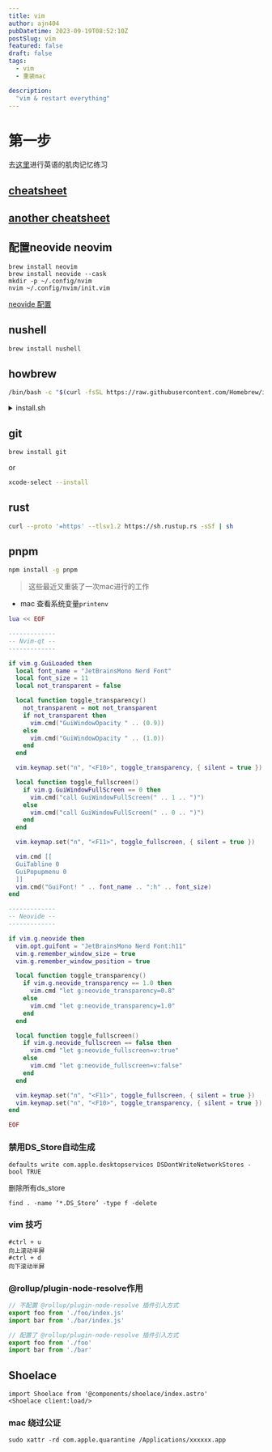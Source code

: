 ```yaml
---
title: vim
author: ajn404
pubDatetime: 2023-09-19T08:52:10Z
postSlug: vim
featured: false
draft: false
tags:
  - vim
  - 重装mac

description:
  "vim & restart everything"
---
```


# 第一步

去[这里](https://qwerty.kaiyi.cool/)进行英语的肌肉记忆练习

## [cheatsheet](https://vim.rtorr.com/lang/zh_cn)
## [another cheatsheet](https://devhints.io/vim)

## 配置neovide neovim 

```shell
brew install neovim 
brew install neovide --cask
mkdir -p ~/.config/nvim
nvim ~/.config/nvim/init.vim
```

[neovide 配置](https://neovide.dev/configuration.html)


## nushell

```bash
brew install nushell
```

## howbrew

```bash
/bin/bash -c "$(curl -fsSL https://raw.githubusercontent.com/Homebrew/install/HEAD/install.sH)"
```

<details>
<summary>install.sh</summary>

```bash
#!/bin/bash

# We don't need return codes for "$(command)", only stdout is needed.
# Allow `[[ -n "$(command)" ]]`, `func "$(command)"`, pipes, etc.
# shellcheck disable=SC2312

set -u

abort() {
  printf "%s\n" "$@" >&2
  exit 1
}

# Fail fast with a concise message when not using bash
# Single brackets are needed here for POSIX compatibility
# shellcheck disable=SC2292
if [ -z "${BASH_VERSION:-}" ]
then
  abort "Bash is required to interpret this script."
fi

# Check if script is run with force-interactive mode in CI
if [[ -n "${CI-}" && -n "${INTERACTIVE-}" ]]
then
  abort "Cannot run force-interactive mode in CI."
fi

# Check if both `INTERACTIVE` and `NONINTERACTIVE` are set
# Always use single-quoted strings with `exp` expressions
# shellcheck disable=SC2016
if [[ -n "${INTERACTIVE-}" && -n "${NONINTERACTIVE-}" ]]
then
  abort 'Both `$INTERACTIVE` and `$NONINTERACTIVE` are set. Please unset at least one variable and try again.'
fi

# Check if script is run in POSIX mode
if [[ -n "${POSIXLY_CORRECT+1}" ]]
then
  abort 'Bash must not run in POSIX mode. Please unset POSIXLY_CORRECT and try again.'
fi

usage() {
  cat <<EOS
Homebrew Installer
Usage: [NONINTERACTIVE=1] [CI=1] install.sh [options]
    -h, --help       Display this message.
    NONINTERACTIVE   Install without prompting for user input
    CI               Install in CI mode (e.g. do not prompt for user input)
EOS
  exit "${1:-0}"
}

while [[ $# -gt 0 ]]
do
  case "$1" in
    -h | --help) usage ;;
    *)
      warn "Unrecognized option: '$1'"
      usage 1
      ;;
  esac
done

# string formatters
if [[ -t 1 ]]
then
  tty_escape() { printf "\033[%sm" "$1"; }
else
  tty_escape() { :; }
fi
tty_mkbold() { tty_escape "1;$1"; }
tty_underline="$(tty_escape "4;39")"
tty_blue="$(tty_mkbold 34)"
tty_red="$(tty_mkbold 31)"
tty_bold="$(tty_mkbold 39)"
tty_reset="$(tty_escape 0)"

shell_join() {
  local arg
  printf "%s" "$1"
  shift
  for arg in "$@"
  do
    printf " "
    printf "%s" "${arg// /\ }"
  done
}

chomp() {
  printf "%s" "${1/"$'\n'"/}"
}

ohai() {
  printf "${tty_blue}==>${tty_bold} %s${tty_reset}\n" "$(shell_join "$@")"
}

warn() {
  printf "${tty_red}Warning${tty_reset}: %s\n" "$(chomp "$1")" >&2
}

# Check if script is run non-interactively (e.g. CI)
# If it is run non-interactively we should not prompt for passwords.
# Always use single-quoted strings with `exp` expressions
# shellcheck disable=SC2016
if [[ -z "${NONINTERACTIVE-}" ]]
then
  if [[ -n "${CI-}" ]]
  then
    warn 'Running in non-interactive mode because `$CI` is set.'
    NONINTERACTIVE=1
  elif [[ ! -t 0 ]]
  then
    if [[ -z "${INTERACTIVE-}" ]]
    then
      warn 'Running in non-interactive mode because `stdin` is not a TTY.'
      NONINTERACTIVE=1
    else
      warn 'Running in interactive mode despite `stdin` not being a TTY because `$INTERACTIVE` is set.'
    fi
  fi
else
  ohai 'Running in non-interactive mode because `$NONINTERACTIVE` is set.'
fi

# USER isn't always set so provide a fall back for the installer and subprocesses.
if [[ -z "${USER-}" ]]
then
  USER="$(chomp "$(id -un)")"
  export USER
fi

# First check OS.
OS="$(uname)"
if [[ "${OS}" == "Linux" ]]
then
  HOMEBREW_ON_LINUX=1
elif [[ "${OS}" == "Darwin" ]]
then
  HOMEBREW_ON_MACOS=1
else
  abort "Homebrew is only supported on macOS and Linux."
fi

# Required installation paths. To install elsewhere (which is unsupported)
# you can untar https://github.com/Homebrew/brew/tarball/master
# anywhere you like.
if [[ -n "${HOMEBREW_ON_MACOS-}" ]]
then
  UNAME_MACHINE="$(/usr/bin/uname -m)"

  if [[ "${UNAME_MACHINE}" == "arm64" ]]
  then
    # On ARM macOS, this script installs to /opt/homebrew only
    HOMEBREW_PREFIX="/opt/homebrew"
    HOMEBREW_REPOSITORY="${HOMEBREW_PREFIX}"
  else
    # On Intel macOS, this script installs to /usr/local only
    HOMEBREW_PREFIX="/usr/local"
    HOMEBREW_REPOSITORY="${HOMEBREW_PREFIX}/Homebrew"
  fi
  HOMEBREW_CACHE="${HOME}/Library/Caches/Homebrew"

  STAT_PRINTF=("stat" "-f")
  PERMISSION_FORMAT="%A"
  CHOWN=("/usr/sbin/chown")
  CHGRP=("/usr/bin/chgrp")
  GROUP="admin"
  TOUCH=("/usr/bin/touch")
  INSTALL=("/usr/bin/install" -d -o "root" -g "wheel" -m "0755")
else
  UNAME_MACHINE="$(uname -m)"

  # On Linux, this script installs to /home/linuxbrew/.linuxbrew only
  HOMEBREW_PREFIX="/home/linuxbrew/.linuxbrew"
  HOMEBREW_REPOSITORY="${HOMEBREW_PREFIX}/Homebrew"
  HOMEBREW_CACHE="${HOME}/.cache/Homebrew"

  STAT_PRINTF=("stat" "--printf")
  PERMISSION_FORMAT="%a"
  CHOWN=("/bin/chown")
  CHGRP=("/bin/chgrp")
  GROUP="$(id -gn)"
  TOUCH=("/bin/touch")
  INSTALL=("/usr/bin/install" -d -o "${USER}" -g "${GROUP}" -m "0755")
fi
CHMOD=("/bin/chmod")
MKDIR=("/bin/mkdir" "-p")
HOMEBREW_BREW_DEFAULT_GIT_REMOTE="https://github.com/Homebrew/brew"
HOMEBREW_CORE_DEFAULT_GIT_REMOTE="https://github.com/Homebrew/homebrew-core"

# Use remote URLs of Homebrew repositories from environment if set.
HOMEBREW_BREW_GIT_REMOTE="${HOMEBREW_BREW_GIT_REMOTE:-"${HOMEBREW_BREW_DEFAULT_GIT_REMOTE}"}"
HOMEBREW_CORE_GIT_REMOTE="${HOMEBREW_CORE_GIT_REMOTE:-"${HOMEBREW_CORE_DEFAULT_GIT_REMOTE}"}"
# The URLs with and without the '.git' suffix are the same Git remote. Do not prompt.
if [[ "${HOMEBREW_BREW_GIT_REMOTE}" == "${HOMEBREW_BREW_DEFAULT_GIT_REMOTE}.git" ]]
then
  HOMEBREW_BREW_GIT_REMOTE="${HOMEBREW_BREW_DEFAULT_GIT_REMOTE}"
fi
if [[ "${HOMEBREW_CORE_GIT_REMOTE}" == "${HOMEBREW_CORE_DEFAULT_GIT_REMOTE}.git" ]]
then
  HOMEBREW_CORE_GIT_REMOTE="${HOMEBREW_CORE_DEFAULT_GIT_REMOTE}"
fi
export HOMEBREW_{BREW,CORE}_GIT_REMOTE

# TODO: bump version when new macOS is released or announced
MACOS_NEWEST_UNSUPPORTED="14.0"
# TODO: bump version when new macOS is released
MACOS_OLDEST_SUPPORTED="11.0"

# For Homebrew on Linux
REQUIRED_RUBY_VERSION=2.6    # https://github.com/Homebrew/brew/pull/6556
REQUIRED_GLIBC_VERSION=2.13  # https://docs.brew.sh/Homebrew-on-Linux#requirements
REQUIRED_CURL_VERSION=7.41.0 # HOMEBREW_MINIMUM_CURL_VERSION in brew.sh in Homebrew/brew
REQUIRED_GIT_VERSION=2.7.0   # HOMEBREW_MINIMUM_GIT_VERSION in brew.sh in Homebrew/brew

# no analytics during installation
export HOMEBREW_NO_ANALYTICS_THIS_RUN=1
export HOMEBREW_NO_ANALYTICS_MESSAGE_OUTPUT=1

unset HAVE_SUDO_ACCESS # unset this from the environment

have_sudo_access() {
  if [[ ! -x "/usr/bin/sudo" ]]
  then
    return 1
  fi

  local -a SUDO=("/usr/bin/sudo")
  if [[ -n "${SUDO_ASKPASS-}" ]]
  then
    SUDO+=("-A")
  elif [[ -n "${NONINTERACTIVE-}" ]]
  then
    SUDO+=("-n")
  fi

  if [[ -z "${HAVE_SUDO_ACCESS-}" ]]
  then
    if [[ -n "${NONINTERACTIVE-}" ]]
    then
      "${SUDO[@]}" -l mkdir &>/dev/null
    else
      "${SUDO[@]}" -v && "${SUDO[@]}" -l mkdir &>/dev/null
    fi
    HAVE_SUDO_ACCESS="$?"
  fi

  if [[ -n "${HOMEBREW_ON_MACOS-}" ]] && [[ "${HAVE_SUDO_ACCESS}" -ne 0 ]]
  then
    abort "Need sudo access on macOS (e.g. the user ${USER} needs to be an Administrator)!"
  fi

  return "${HAVE_SUDO_ACCESS}"
}

execute() {
  if ! "$@"
  then
    abort "$(printf "Failed during: %s" "$(shell_join "$@")")"
  fi
}

execute_sudo() {
  local -a args=("$@")
  if have_sudo_access
  then
    if [[ -n "${SUDO_ASKPASS-}" ]]
    then
      args=("-A" "${args[@]}")
    fi
    ohai "/usr/bin/sudo" "${args[@]}"
    execute "/usr/bin/sudo" "${args[@]}"
  else
    ohai "${args[@]}"
    execute "${args[@]}"
  fi
}

getc() {
  local save_state
  save_state="$(/bin/stty -g)"
  /bin/stty raw -echo
  IFS='' read -r -n 1 -d '' "$@"
  /bin/stty "${save_state}"
}

ring_bell() {
  # Use the shell's audible bell.
  if [[ -t 1 ]]
  then
    printf "\a"
  fi
}

wait_for_user() {
  local c
  echo
  echo "Press ${tty_bold}RETURN${tty_reset}/${tty_bold}ENTER${tty_reset} to continue or any other key to abort:"
  getc c
  # we test for \r and \n because some stuff does \r instead
  if ! [[ "${c}" == $'\r' || "${c}" == $'\n' ]]
  then
    exit 1
  fi
}

major_minor() {
  echo "${1%%.*}.$(
    x="${1#*.}"
    echo "${x%%.*}"
  )"
}

version_gt() {
  [[ "${1%.*}" -gt "${2%.*}" ]] || [[ "${1%.*}" -eq "${2%.*}" && "${1#*.}" -gt "${2#*.}" ]]
}
version_ge() {
  [[ "${1%.*}" -gt "${2%.*}" ]] || [[ "${1%.*}" -eq "${2%.*}" && "${1#*.}" -ge "${2#*.}" ]]
}
version_lt() {
  [[ "${1%.*}" -lt "${2%.*}" ]] || [[ "${1%.*}" -eq "${2%.*}" && "${1#*.}" -lt "${2#*.}" ]]
}

check_run_command_as_root() {
  [[ "${EUID:-${UID}}" == "0" ]] || return

  # Allow Azure Pipelines/GitHub Actions/Docker/Concourse/Kubernetes to do everything as root (as it's normal there)
  [[ -f /.dockerenv ]] && return
  [[ -f /run/.containerenv ]] && return
  [[ -f /proc/1/cgroup ]] && grep -E "azpl_job|actions_job|docker|garden|kubepods" -q /proc/1/cgroup && return

  abort "Don't run this as root!"
}

should_install_command_line_tools() {
  if [[ -n "${HOMEBREW_ON_LINUX-}" ]]
  then
    return 1
  fi

  if version_gt "${macos_version}" "10.13"
  then
    ! [[ -e "/Library/Developer/CommandLineTools/usr/bin/git" ]]
  else
    ! [[ -e "/Library/Developer/CommandLineTools/usr/bin/git" ]] ||
      ! [[ -e "/usr/include/iconv.h" ]]
  fi
}

get_permission() {
  "${STAT_PRINTF[@]}" "${PERMISSION_FORMAT}" "$1"
}

user_only_chmod() {
  [[ -d "$1" ]] && [[ "$(get_permission "$1")" != 75[0145] ]]
}

exists_but_not_writable() {
  [[ -e "$1" ]] && ! [[ -r "$1" && -w "$1" && -x "$1" ]]
}

get_owner() {
  "${STAT_PRINTF[@]}" "%u" "$1"
}

file_not_owned() {
  [[ "$(get_owner "$1")" != "$(id -u)" ]]
}

get_group() {
  "${STAT_PRINTF[@]}" "%g" "$1"
}

file_not_grpowned() {
  [[ " $(id -G "${USER}") " != *" $(get_group "$1") "* ]]
}

# Please sync with 'test_ruby()' in 'Library/Homebrew/utils/ruby.sh' from the Homebrew/brew repository.
test_ruby() {
  if [[ ! -x "$1" ]]
  then
    return 1
  fi

  "$1" --enable-frozen-string-literal --disable=gems,did_you_mean,rubyopt -rrubygems -e \
    "abort if Gem::Version.new(RUBY_VERSION.to_s.dup).to_s.split('.').first(2) != \
              Gem::Version.new('${REQUIRED_RUBY_VERSION}').to_s.split('.').first(2)" 2>/dev/null
}

test_curl() {
  if [[ ! -x "$1" ]]
  then
    return 1
  fi

  local curl_version_output curl_name_and_version
  curl_version_output="$("$1" --version 2>/dev/null)"
  curl_name_and_version="${curl_version_output%% (*}"
  version_ge "$(major_minor "${curl_name_and_version##* }")" "$(major_minor "${REQUIRED_CURL_VERSION}")"
}

test_git() {
  if [[ ! -x "$1" ]]
  then
    return 1
  fi

  local git_version_output
  git_version_output="$("$1" --version 2>/dev/null)"
  if [[ "${git_version_output}" =~ "git version "([^ ]*).* ]]
  then
    version_ge "$(major_minor "${BASH_REMATCH[1]}")" "$(major_minor "${REQUIRED_GIT_VERSION}")"
  else
    abort "Unexpected Git version: '${git_version_output}'!"
  fi
}

# Search for the given executable in PATH (avoids a dependency on the `which` command)
which() {
  # Alias to Bash built-in command `type -P`
  type -P "$@"
}

# Search PATH for the specified program that satisfies Homebrew requirements
# function which is set above
# shellcheck disable=SC2230
find_tool() {
  if [[ $# -ne 1 ]]
  then
    return 1
  fi

  local executable
  while read -r executable
  do
    if [[ "${executable}" != /* ]]
    then
      warn "Ignoring ${executable} (relative paths don't work)"
    elif "test_$1" "${executable}"
    then
      echo "${executable}"
      break
    fi
  done < <(which -a "$1")
}

no_usable_ruby() {
  [[ -z "$(find_tool ruby)" ]]
}

outdated_glibc() {
  local glibc_version
  glibc_version="$(ldd --version | head -n1 | grep -o '[0-9.]*$' | grep -o '^[0-9]\+\.[0-9]\+')"
  version_lt "${glibc_version}" "${REQUIRED_GLIBC_VERSION}"
}

if [[ -n "${HOMEBREW_ON_LINUX-}" ]] && no_usable_ruby && outdated_glibc
then
  abort "$(
    cat <<EOABORT
Homebrew requires Ruby ${REQUIRED_RUBY_VERSION} which was not found on your system.
Homebrew portable Ruby requires Glibc version ${REQUIRED_GLIBC_VERSION} or newer,
and your Glibc version is too old. See:
  ${tty_underline}https://docs.brew.sh/Homebrew-on-Linux#requirements${tty_reset}
Please install Ruby ${REQUIRED_RUBY_VERSION} and add its location to your PATH.
EOABORT
  )"
fi

# Invalidate sudo timestamp before exiting (if it wasn't active before).
if [[ -x /usr/bin/sudo ]] && ! /usr/bin/sudo -n -v 2>/dev/null
then
  trap '/usr/bin/sudo -k' EXIT
fi

# Things can fail later if `pwd` doesn't exist.
# Also sudo prints a warning message for no good reason
cd "/usr" || exit 1

####################################################################### script

# shellcheck disable=SC2016
ohai 'Checking for `sudo` access (which may request your password)...'

if [[ -n "${HOMEBREW_ON_MACOS-}" ]]
then
  have_sudo_access
elif ! [[ -w "${HOMEBREW_PREFIX}" ]] &&
     ! [[ -w "/home/linuxbrew" ]] &&
     ! [[ -w "/home" ]] &&
     ! have_sudo_access
then
  abort "$(
    cat <<EOABORT
Insufficient permissions to install Homebrew to \"${HOMEBREW_PREFIX}\" (the default prefix).

Alternative (unsupported) installation methods are available at:
https://docs.brew.sh/Installation#alternative-installs

Please note this will require most formula to build from source, a buggy, slow and energy-inefficient experience.
We will close any issues without response for these unsupported configurations.
EOABORT
  )"
fi
HOMEBREW_CORE="${HOMEBREW_REPOSITORY}/Library/Taps/homebrew/homebrew-core"

check_run_command_as_root

if [[ -d "${HOMEBREW_PREFIX}" && ! -x "${HOMEBREW_PREFIX}" ]]
then
  abort "$(
    cat <<EOABORT
The Homebrew prefix ${tty_underline}${HOMEBREW_PREFIX}${tty_reset} exists but is not searchable.
If this is not intentional, please restore the default permissions and
try running the installer again:
    sudo chmod 775 ${HOMEBREW_PREFIX}
EOABORT
  )"
fi

if [[ -n "${HOMEBREW_ON_MACOS-}" ]]
then
  # On macOS, support 64-bit Intel and ARM
  if [[ "${UNAME_MACHINE}" != "arm64" ]] && [[ "${UNAME_MACHINE}" != "x86_64" ]]
  then
    abort "Homebrew is only supported on Intel and ARM processors!"
  fi
else
  # On Linux, support only 64-bit Intel
  if [[ "${UNAME_MACHINE}" == "aarch64" ]]
  then
    abort "$(
      cat <<EOABORT
Homebrew on Linux is not supported on ARM processors.
  ${tty_underline}https://docs.brew.sh/Homebrew-on-Linux#arm-unsupported${tty_reset}
EOABORT
    )"
  elif [[ "${UNAME_MACHINE}" != "x86_64" ]]
  then
    abort "Homebrew on Linux is only supported on Intel processors!"
  fi
fi

if [[ -n "${HOMEBREW_ON_MACOS-}" ]]
then
  macos_version="$(major_minor "$(/usr/bin/sw_vers -productVersion)")"
  if version_lt "${macos_version}" "10.7"
  then
    abort "$(
      cat <<EOABORT
Your Mac OS X version is too old. See:
  ${tty_underline}https://github.com/mistydemeo/tigerbrew${tty_reset}
EOABORT
    )"
  elif version_lt "${macos_version}" "10.11"
  then
    abort "Your OS X version is too old."
  elif version_ge "${macos_version}" "${MACOS_NEWEST_UNSUPPORTED}" ||
       version_lt "${macos_version}" "${MACOS_OLDEST_SUPPORTED}"
  then
    who="We"
    what=""
    if version_ge "${macos_version}" "${MACOS_NEWEST_UNSUPPORTED}"
    then
      what="pre-release version"
    else
      who+=" (and Apple)"
      what="old version"
    fi
    ohai "You are using macOS ${macos_version}."
    ohai "${who} do not provide support for this ${what}."

    echo "$(
      cat <<EOS
This installation may not succeed.
After installation, you will encounter build failures with some formulae.
Please create pull requests instead of asking for help on Homebrew\'s GitHub,
Twitter or any other official channels. You are responsible for resolving any
issues you experience while you are running this ${what}.
EOS
    )
" | tr -d "\\"
  fi
fi

ohai "This script will install:"
echo "${HOMEBREW_PREFIX}/bin/brew"
echo "${HOMEBREW_PREFIX}/share/doc/homebrew"
echo "${HOMEBREW_PREFIX}/share/man/man1/brew.1"
echo "${HOMEBREW_PREFIX}/share/zsh/site-functions/_brew"
echo "${HOMEBREW_PREFIX}/etc/bash_completion.d/brew"
echo "${HOMEBREW_REPOSITORY}"

# Keep relatively in sync with
# https://github.com/Homebrew/brew/blob/master/Library/Homebrew/keg.rb
directories=(
  bin etc include lib sbin share opt var
  Frameworks
  etc/bash_completion.d lib/pkgconfig
  share/aclocal share/doc share/info share/locale share/man
  share/man/man1 share/man/man2 share/man/man3 share/man/man4
  share/man/man5 share/man/man6 share/man/man7 share/man/man8
  var/log var/homebrew var/homebrew/linked
  bin/brew
)
group_chmods=()
for dir in "${directories[@]}"
do
  if exists_but_not_writable "${HOMEBREW_PREFIX}/${dir}"
  then
    group_chmods+=("${HOMEBREW_PREFIX}/${dir}")
  fi
done

# zsh refuses to read from these directories if group writable
directories=(share/zsh share/zsh/site-functions)
zsh_dirs=()
for dir in "${directories[@]}"
do
  zsh_dirs+=("${HOMEBREW_PREFIX}/${dir}")
done

directories=(
  bin etc include lib sbin share var opt
  share/zsh share/zsh/site-functions
  var/homebrew var/homebrew/linked
  Cellar Caskroom Frameworks
)
mkdirs=()
for dir in "${directories[@]}"
do
  if ! [[ -d "${HOMEBREW_PREFIX}/${dir}" ]]
  then
    mkdirs+=("${HOMEBREW_PREFIX}/${dir}")
  fi
done

user_chmods=()
mkdirs_user_only=()
if [[ "${#zsh_dirs[@]}" -gt 0 ]]
then
  for dir in "${zsh_dirs[@]}"
  do
    if [[ ! -d "${dir}" ]]
    then
      mkdirs_user_only+=("${dir}")
    elif user_only_chmod "${dir}"
    then
      user_chmods+=("${dir}")
    fi
  done
fi

chmods=()
if [[ "${#group_chmods[@]}" -gt 0 ]]
then
  chmods+=("${group_chmods[@]}")
fi
if [[ "${#user_chmods[@]}" -gt 0 ]]
then
  chmods+=("${user_chmods[@]}")
fi

chowns=()
chgrps=()
if [[ "${#chmods[@]}" -gt 0 ]]
then
  for dir in "${chmods[@]}"
  do
    if file_not_owned "${dir}"
    then
      chowns+=("${dir}")
    fi
    if file_not_grpowned "${dir}"
    then
      chgrps+=("${dir}")
    fi
  done
fi

if [[ "${#group_chmods[@]}" -gt 0 ]]
then
  ohai "The following existing directories will be made group writable:"
  printf "%s\n" "${group_chmods[@]}"
fi
if [[ "${#user_chmods[@]}" -gt 0 ]]
then
  ohai "The following existing directories will be made writable by user only:"
  printf "%s\n" "${user_chmods[@]}"
fi
if [[ "${#chowns[@]}" -gt 0 ]]
then
  ohai "The following existing directories will have their owner set to ${tty_underline}${USER}${tty_reset}:"
  printf "%s\n" "${chowns[@]}"
fi
if [[ "${#chgrps[@]}" -gt 0 ]]
then
  ohai "The following existing directories will have their group set to ${tty_underline}${GROUP}${tty_reset}:"
  printf "%s\n" "${chgrps[@]}"
fi
if [[ "${#mkdirs[@]}" -gt 0 ]]
then
  ohai "The following new directories will be created:"
  printf "%s\n" "${mkdirs[@]}"
fi

if should_install_command_line_tools
then
  ohai "The Xcode Command Line Tools will be installed."
fi

non_default_repos=""
additional_shellenv_commands=()
if [[ "${HOMEBREW_BREW_DEFAULT_GIT_REMOTE}" != "${HOMEBREW_BREW_GIT_REMOTE}" ]]
then
  ohai "HOMEBREW_BREW_GIT_REMOTE is set to a non-default URL:"
  echo "${tty_underline}${HOMEBREW_BREW_GIT_REMOTE}${tty_reset} will be used as the Homebrew/brew Git remote."
  non_default_repos="Homebrew/brew"
  additional_shellenv_commands+=("export HOMEBREW_BREW_GIT_REMOTE=\"${HOMEBREW_BREW_GIT_REMOTE}\"")
fi

if [[ "${HOMEBREW_CORE_DEFAULT_GIT_REMOTE}" != "${HOMEBREW_CORE_GIT_REMOTE}" ]]
then
  ohai "HOMEBREW_CORE_GIT_REMOTE is set to a non-default URL:"
  echo "${tty_underline}${HOMEBREW_CORE_GIT_REMOTE}${tty_reset} will be used as the Homebrew/homebrew-core Git remote."
  non_default_repos="${non_default_repos:-}${non_default_repos:+ and }Homebrew/homebrew-core"
  additional_shellenv_commands+=("export HOMEBREW_CORE_GIT_REMOTE=\"${HOMEBREW_CORE_GIT_REMOTE}\"")
fi

if [[ -n "${HOMEBREW_NO_INSTALL_FROM_API-}" ]]
then
  ohai "HOMEBREW_NO_INSTALL_FROM_API is set."
  echo "Homebrew/homebrew-core will be tapped during this ${tty_bold}install${tty_reset} run."
fi

if [[ -z "${NONINTERACTIVE-}" ]]
then
  ring_bell
  wait_for_user
fi

if [[ -d "${HOMEBREW_PREFIX}" ]]
then
  if [[ "${#chmods[@]}" -gt 0 ]]
  then
    execute_sudo "${CHMOD[@]}" "u+rwx" "${chmods[@]}"
  fi
  if [[ "${#group_chmods[@]}" -gt 0 ]]
  then
    execute_sudo "${CHMOD[@]}" "g+rwx" "${group_chmods[@]}"
  fi
  if [[ "${#user_chmods[@]}" -gt 0 ]]
  then
    execute_sudo "${CHMOD[@]}" "go-w" "${user_chmods[@]}"
  fi
  if [[ "${#chowns[@]}" -gt 0 ]]
  then
    execute_sudo "${CHOWN[@]}" "${USER}" "${chowns[@]}"
  fi
  if [[ "${#chgrps[@]}" -gt 0 ]]
  then
    execute_sudo "${CHGRP[@]}" "${GROUP}" "${chgrps[@]}"
  fi
else
  execute_sudo "${INSTALL[@]}" "${HOMEBREW_PREFIX}"
fi

if [[ "${#mkdirs[@]}" -gt 0 ]]
then
  execute_sudo "${MKDIR[@]}" "${mkdirs[@]}"
  execute_sudo "${CHMOD[@]}" "ug=rwx" "${mkdirs[@]}"
  if [[ "${#mkdirs_user_only[@]}" -gt 0 ]]
  then
    execute_sudo "${CHMOD[@]}" "go-w" "${mkdirs_user_only[@]}"
  fi
  execute_sudo "${CHOWN[@]}" "${USER}" "${mkdirs[@]}"
  execute_sudo "${CHGRP[@]}" "${GROUP}" "${mkdirs[@]}"
fi

if ! [[ -d "${HOMEBREW_REPOSITORY}" ]]
then
  execute_sudo "${MKDIR[@]}" "${HOMEBREW_REPOSITORY}"
fi
execute_sudo "${CHOWN[@]}" "-R" "${USER}:${GROUP}" "${HOMEBREW_REPOSITORY}"

if ! [[ -d "${HOMEBREW_CACHE}" ]]
then
  if [[ -n "${HOMEBREW_ON_MACOS-}" ]]
  then
    execute_sudo "${MKDIR[@]}" "${HOMEBREW_CACHE}"
  else
    execute "${MKDIR[@]}" "${HOMEBREW_CACHE}"
  fi
fi
if exists_but_not_writable "${HOMEBREW_CACHE}"
then
  execute_sudo "${CHMOD[@]}" "g+rwx" "${HOMEBREW_CACHE}"
fi
if file_not_owned "${HOMEBREW_CACHE}"
then
  execute_sudo "${CHOWN[@]}" "-R" "${USER}" "${HOMEBREW_CACHE}"
fi
if file_not_grpowned "${HOMEBREW_CACHE}"
then
  execute_sudo "${CHGRP[@]}" "-R" "${GROUP}" "${HOMEBREW_CACHE}"
fi
if [[ -d "${HOMEBREW_CACHE}" ]]
then
  execute "${TOUCH[@]}" "${HOMEBREW_CACHE}/.cleaned"
fi

if should_install_command_line_tools && version_ge "${macos_version}" "10.13"
then
  ohai "Searching online for the Command Line Tools"
  # This temporary file prompts the 'softwareupdate' utility to list the Command Line Tools
  clt_placeholder="/tmp/.com.apple.dt.CommandLineTools.installondemand.in-progress"
  execute_sudo "${TOUCH[@]}" "${clt_placeholder}"

  clt_label_command="/usr/sbin/softwareupdate -l |
                      grep -B 1 -E 'Command Line Tools' |
                      awk -F'*' '/^ *\\*/ {print \$2}' |
                      sed -e 's/^ *Label: //' -e 's/^ *//' |
                      sort -V |
                      tail -n1"
  clt_label="$(chomp "$(/bin/bash -c "${clt_label_command}")")"

  if [[ -n "${clt_label}" ]]
  then
    ohai "Installing ${clt_label}"
    execute_sudo "/usr/sbin/softwareupdate" "-i" "${clt_label}"
    execute_sudo "/usr/bin/xcode-select" "--switch" "/Library/Developer/CommandLineTools"
  fi
  execute_sudo "/bin/rm" "-f" "${clt_placeholder}"
fi

# Headless install may have failed, so fallback to original 'xcode-select' method
if should_install_command_line_tools && test -t 0
then
  ohai "Installing the Command Line Tools (expect a GUI popup):"
  execute "/usr/bin/xcode-select" "--install"
  echo "Press any key when the installation has completed."
  getc
  execute_sudo "/usr/bin/xcode-select" "--switch" "/Library/Developer/CommandLineTools"
fi

if [[ -n "${HOMEBREW_ON_MACOS-}" ]] && ! output="$(/usr/bin/xcrun clang 2>&1)" && [[ "${output}" == *"license"* ]]
then
  abort "$(
    cat <<EOABORT
You have not agreed to the Xcode license.
Before running the installer again please agree to the license by opening
Xcode.app or running:
    sudo xcodebuild -license
EOABORT
  )"
fi

USABLE_GIT=/usr/bin/git
if [[ -n "${HOMEBREW_ON_LINUX-}" ]]
then
  USABLE_GIT="$(find_tool git)"
  if [[ -z "$(command -v git)" ]]
  then
    abort "$(
      cat <<EOABORT
  You must install Git before installing Homebrew. See:
    ${tty_underline}https://docs.brew.sh/Installation${tty_reset}
EOABORT
    )"
  fi
  if [[ -z "${USABLE_GIT}" ]]
  then
    abort "$(
      cat <<EOABORT
  The version of Git that was found does not satisfy requirements for Homebrew.
  Please install Git ${REQUIRED_GIT_VERSION} or newer and add it to your PATH.
EOABORT
    )"
  fi
  if [[ "${USABLE_GIT}" != /usr/bin/git ]]
  then
    export HOMEBREW_GIT_PATH="${USABLE_GIT}"
    ohai "Found Git: ${HOMEBREW_GIT_PATH}"
  fi
fi

if ! command -v curl >/dev/null
then
  abort "$(
    cat <<EOABORT
You must install cURL before installing Homebrew. See:
  ${tty_underline}https://docs.brew.sh/Installation${tty_reset}
EOABORT
  )"
elif [[ -n "${HOMEBREW_ON_LINUX-}" ]]
then
  USABLE_CURL="$(find_tool curl)"
  if [[ -z "${USABLE_CURL}" ]]
  then
    abort "$(
      cat <<EOABORT
The version of cURL that was found does not satisfy requirements for Homebrew.
Please install cURL ${REQUIRED_CURL_VERSION} or newer and add it to your PATH.
EOABORT
    )"
  elif [[ "${USABLE_CURL}" != /usr/bin/curl ]]
  then
    export HOMEBREW_CURL_PATH="${USABLE_CURL}"
    ohai "Found cURL: ${HOMEBREW_CURL_PATH}"
  fi
fi

# Set HOMEBREW_DEVELOPER on Linux systems where usable Git/cURL is not in /usr/bin
if [[ -n "${HOMEBREW_ON_LINUX-}" && (-n "${HOMEBREW_CURL_PATH-}" || -n "${HOMEBREW_GIT_PATH-}") ]]
then
  ohai "Setting HOMEBREW_DEVELOPER to use Git/cURL not in /usr/bin"
  export HOMEBREW_DEVELOPER=1
fi

ohai "Downloading and installing Homebrew..."
(
  cd "${HOMEBREW_REPOSITORY}" >/dev/null || return

  # we do it in four steps to avoid merge errors when reinstalling
  execute "${USABLE_GIT}" "-c" "init.defaultBranch=master" "init" "--quiet"

  # "git remote add" will fail if the remote is defined in the global config
  execute "${USABLE_GIT}" "config" "remote.origin.url" "${HOMEBREW_BREW_GIT_REMOTE}"
  execute "${USABLE_GIT}" "config" "remote.origin.fetch" "+refs/heads/*:refs/remotes/origin/*"

  # ensure we don't munge line endings on checkout
  execute "${USABLE_GIT}" "config" "--bool" "core.autocrlf" "false"

  # make sure symlinks are saved as-is
  execute "${USABLE_GIT}" "config" "--bool" "core.symlinks" "true"

  execute "${USABLE_GIT}" "fetch" "--force" "origin"
  execute "${USABLE_GIT}" "fetch" "--force" "--tags" "origin"

  execute "${USABLE_GIT}" "reset" "--hard" "origin/master"

  if [[ "${HOMEBREW_REPOSITORY}" != "${HOMEBREW_PREFIX}" ]]
  then
    if [[ "${HOMEBREW_REPOSITORY}" == "${HOMEBREW_PREFIX}/Homebrew" ]]
    then
      execute "ln" "-sf" "../Homebrew/bin/brew" "${HOMEBREW_PREFIX}/bin/brew"
    else
      abort "The Homebrew/brew repository should be placed in the Homebrew prefix directory."
    fi
  fi

  if [[ -n "${HOMEBREW_NO_INSTALL_FROM_API-}" && ! -d "${HOMEBREW_CORE}" ]]
  then
    # Always use single-quoted strings with `exp` expressions
    # shellcheck disable=SC2016
    ohai 'Tapping homebrew/core because `$HOMEBREW_NO_INSTALL_FROM_API` is set.'
    (
      execute "${MKDIR[@]}" "${HOMEBREW_CORE}"
      cd "${HOMEBREW_CORE}" >/dev/null || return

      execute "${USABLE_GIT}" "-c" "init.defaultBranch=master" "init" "--quiet"
      execute "${USABLE_GIT}" "config" "remote.origin.url" "${HOMEBREW_CORE_GIT_REMOTE}"
      execute "${USABLE_GIT}" "config" "remote.origin.fetch" "+refs/heads/*:refs/remotes/origin/*"
      execute "${USABLE_GIT}" "config" "--bool" "core.autocrlf" "false"
      execute "${USABLE_GIT}" "config" "--bool" "core.symlinks" "true"
      execute "${USABLE_GIT}" "fetch" "--force" "origin" "refs/heads/master:refs/remotes/origin/master"
      execute "${USABLE_GIT}" "remote" "set-head" "origin" "--auto" >/dev/null
      execute "${USABLE_GIT}" "reset" "--hard" "origin/master"

      cd "${HOMEBREW_REPOSITORY}" >/dev/null || return
    ) || exit 1
  fi

  execute "${HOMEBREW_PREFIX}/bin/brew" "update" "--force" "--quiet"
) || exit 1

if [[ ":${PATH}:" != *":${HOMEBREW_PREFIX}/bin:"* ]]
then
  warn "${HOMEBREW_PREFIX}/bin is not in your PATH.
  Instructions on how to configure your shell for Homebrew
  can be found in the 'Next steps' section below."
fi

ohai "Installation successful!"
echo

ring_bell

# Use an extra newline and bold to avoid this being missed.
ohai "Homebrew has enabled anonymous aggregate formulae and cask analytics."
echo "$(
  cat <<EOS
${tty_bold}Read the analytics documentation (and how to opt-out) here:
  ${tty_underline}https://docs.brew.sh/Analytics${tty_reset}
No analytics data has been sent yet (nor will any be during this ${tty_bold}install${tty_reset} run).
EOS
)
"

ohai "Homebrew is run entirely by unpaid volunteers. Please consider donating:"
echo "$(
  cat <<EOS
  ${tty_underline}https://github.com/Homebrew/brew#donations${tty_reset}
EOS
)
"

(
  cd "${HOMEBREW_REPOSITORY}" >/dev/null || return
  execute "${USABLE_GIT}" "config" "--replace-all" "homebrew.analyticsmessage" "true"
  execute "${USABLE_GIT}" "config" "--replace-all" "homebrew.caskanalyticsmessage" "true"
) || exit 1

ohai "Next steps:"
case "${SHELL}" in
  */bash*)
    if [[ -r "${HOME}/.bash_profile" ]]
    then
      shell_profile="${HOME}/.bash_profile"
    else
      shell_profile="${HOME}/.profile"
    fi
    ;;
  */zsh*)
    shell_profile="${HOME}/.zprofile"
    ;;
  *)
    shell_profile="${HOME}/.profile"
    ;;
esac

if grep -qs "eval \"\$(${HOMEBREW_PREFIX}/bin/brew shellenv)\"" "${shell_profile}"
then
  if ! [[ -x "$(command -v brew)" ]]
  then
    cat <<EOS
- Run this command in your terminal to add Homebrew to your ${tty_bold}PATH${tty_reset}:
    eval "\$(${HOMEBREW_PREFIX}/bin/brew shellenv)"
EOS
  fi
else
  cat <<EOS
- Run these two commands in your terminal to add Homebrew to your ${tty_bold}PATH${tty_reset}:
    (echo; echo 'eval "\$(${HOMEBREW_PREFIX}/bin/brew shellenv)"') >> ${shell_profile}
    eval "\$(${HOMEBREW_PREFIX}/bin/brew shellenv)"
EOS
fi

if [[ -n "${non_default_repos}" ]]
then
  plural=""
  if [[ "${#additional_shellenv_commands[@]}" -gt 1 ]]
  then
    plural="s"
  fi
  printf -- "- Run these commands in your terminal to add the non-default Git remote%s for %s:\n" "${plural}" "${non_default_repos}"
  printf "    echo '# Set PATH, MANPATH, etc., for Homebrew.' >> %s\n" "${shell_profile}"
  printf "    echo '%s' >> ${shell_profile}\n" "${additional_shellenv_commands[@]}"
  printf "    %s\n" "${additional_shellenv_commands[@]}"
fi

if [[ -n "${HOMEBREW_ON_LINUX-}" ]]
then
  echo "- Install Homebrew's dependencies if you have sudo access:"

  if [[ -x "$(command -v apt-get)" ]]
  then
    echo "    sudo apt-get install build-essential"
  elif [[ -x "$(command -v yum)" ]]
  then
    echo "    sudo yum groupinstall 'Development Tools'"
  elif [[ -x "$(command -v pacman)" ]]
  then
    echo "    sudo pacman -S base-devel"
  elif [[ -x "$(command -v apk)" ]]
  then
    echo "    sudo apk add build-base"
  fi

  cat <<EOS
  For more information, see:
    ${tty_underline}https://docs.brew.sh/Homebrew-on-Linux${tty_reset}
- We recommend that you install GCC:
    brew install gcc
EOS
fi

cat <<EOS
- Run ${tty_bold}brew help${tty_reset} to get started
- Further documentation:
    ${tty_underline}https://docs.brew.sh${tty_reset}

EOS
```
</details>

## git

```bash
brew install git
```

or

```bash
xcode-select --install
```

## rust

```bash
curl --proto '=https' --tlsv1.2 https://sh.rustup.rs -sSf | sh
```

## pnpm 

```bash
npm install -g pnpm
```

> 这些最近又重装了一次mac进行的工作

- mac 查看系统变量`printenv`

```lua
lua << EOF

-------------
-- Nvim-qt --
-------------

if vim.g.GuiLoaded then
  local font_name = "JetBrainsMono Nerd Font"
  local font_size = 11
  local not_transparent = false

  local function toggle_transparency()
    not_transparent = not not_transparent
    if not_transparent then
      vim.cmd("GuiWindowOpacity " .. (0.9))
    else
      vim.cmd("GuiWindowOpacity " .. (1.0))
    end
  end

  vim.keymap.set("n", "<F10>", toggle_transparency, { silent = true })

  local function toggle_fullscreen()
    if vim.g.GuiWindowFullScreen == 0 then
      vim.cmd("call GuiWindowFullScreen(" .. 1 .. ")")
    else
      vim.cmd("call GuiWindowFullScreen(" .. 0 .. ")")
    end
  end

  vim.keymap.set("n", "<F11>", toggle_fullscreen, { silent = true })

  vim.cmd [[
  GuiTabline 0
  GuiPopupmenu 0
  ]]
  vim.cmd("GuiFont! " .. font_name .. ":h" .. font_size)
end

-------------
-- Neovide --
-------------

if vim.g.neovide then
  vim.opt.guifont = "JetBrainsMono Nerd Font:h11"
  vim.g.remember_window_size = true
  vim.g.remember_window_position = true

  local function toggle_transparency()
    if vim.g.neovide_transparency == 1.0 then
      vim.cmd "let g:neovide_transparency=0.8"
    else
      vim.cmd "let g:neovide_transparency=1.0"
    end
  end

  local function toggle_fullscreen()
    if vim.g.neovide_fullscreen == false then
      vim.cmd "let g:neovide_fullscreen=v:true"
    else
      vim.cmd "let g:neovide_fullscreen=v:false"
    end
  end

  vim.keymap.set("n", "<F11>", toggle_fullscreen, { silent = true })
  vim.keymap.set("n", "<F10>", toggle_transparency, { silent = true })
end

EOF
```


### 禁用DS_Store自动生成

```shell
defaults write com.apple.desktopservices DSDontWriteNetworkStores -bool TRUE
```

删除所有ds_store
```shell
find . -name ‘*.DS_Store’ -type f -delete
```

### vim 技巧

```shell
#ctrl + u
向上滚动半屏
#ctrl + d
向下滚动半屏
```


### @rollup/plugin-node-resolve作用

```js
// 不配置 @rollup/plugin-node-resolve 插件引入方式
export foo from './foo/index.js'
import bar from './bar/index.js'
```

```js
// 配置了 @rollup/plugin-node-resolve 插件引入方式
export foo from './foo'
import bar from './bar'
```

## Shoelace


<Shoelace />

```mdx  
import Shoelace from '@components/shoelace/index.astro'
<Shoelace client:load/>
```


###  mac 绕过公证

```shell
sudo xattr -rd com.apple.quarantine /Applications/xxxxxx.app
```

